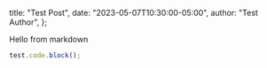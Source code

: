   title: "Test Post",
  date: "2023-05-07T10:30:00-05:00",
  author: "Test Author",
};

Hello from markdown

```js
test.code.block();
```
